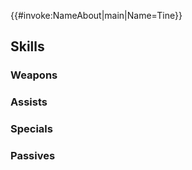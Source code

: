 {{#invoke:NameAbout|main|Name=Tine}}{{HeroPage Tabs}}
{{Hero Infobox
|Name=Tine
|Title=Rumbling Thunder
|WeaponType=Colorless Tome
|MoveType=Infantry
|Origin=Fire Emblem: Genealogy of the Holy War
|Gender=Female
|actorEN=Courtney Lin
|actorJP=石川由依
|artist=アマガイタロー
|randomStartTime=2022-05-18T07:00:00Z
|additionDate=April 18, 2022
|releaseDate=April 18, 2022
|poolDate=May 10, 2022
|poolRarities=5
|cv1=3
|cv2=5601200
|TagID=ティニー
|InternalID=794
|Properties=specRate_202502
|description=Niece of Bloom, ruler of Ulster and duke of Friege. Reuniting with her older brother, Arthur, she joins the liberation army. Appears in Fire Emblem: Genealogy of the Holy War.
}}
{{Stats Page
|Lv1HP=16|Lv1ATK=9|Lv1SPD=12|Lv1DEF=6|Lv1RES=7
|GRHP=50|GRATK=75|GRSPD=70|GRDEF=40|GRRES=45
}}
==Skills==
===Weapons===
{{Weapons Table
|weapon1=Stone
|weapon1Default=1
|weapon1Unlock=1
|weapon2=Elstone
|weapon2Default=2
|weapon2Unlock=2
|weapon3=Atlas (weapon)
|weapon3Default=4
|weapon3Unlock=3
|weapon4=Thunderer Tome
|weapon4Default=5
|weapon4Unlock=5
}}
===Assists===
{{Assists Table}}
===Specials===
{{Specials Table
|special1=Dragon Gaze
|special1Default=4
|special1Unlock=3
|special2=Draconic Aura
|special2Unlock=4
}}
===Passives===
{{Passives Table
|passiveA1=Fury 1
|passiveA2=Fury 2
|passiveA3=Fury 3
|passiveA4=Fury 4
|passiveA1Unlock=2
|passiveA2Unlock=3
|passiveA3Unlock=4
|passiveA4Unlock=5
|passiveB1=Null Follow-Up 1
|passiveB2=Null Follow-Up 2
|passiveB3=Null Follow-Up 3
|passiveB1Unlock=1
|passiveB2Unlock=2
|passiveB3Unlock=4
|passiveC1=Blue Feud 1
|passiveC2=Blue Feud 2
|passiveC3=Blue Feud 3
|passiveC1Unlock=3
|passiveC2Unlock=4
|passiveC3Unlock=5
}}
{{Heroes Navbox}}